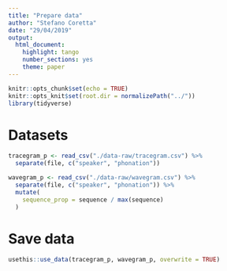 ```yaml
---
title: "Prepare data"
author: "Stefano Coretta"
date: "29/04/2019"
output: 
  html_document: 
    highlight: tango
    number_sections: yes
    theme: paper
---
```


```r
knitr::opts_chunk$set(echo = TRUE)
knitr::opts_knit$set(root.dir = normalizePath("../"))
library(tidyverse)
```

# Datasets

```r
tracegram_p <- read_csv("./data-raw/tracegram.csv") %>%
  separate(file, c("speaker", "phonation"))
```

```r
wavegram_p <- read_csv("./data-raw/wavegram.csv") %>%
  separate(file, c("speaker", "phonation")) %>%
  mutate(
    sequence_prop = sequence / max(sequence)
  )
```

# Save data

```r
usethis::use_data(tracegram_p, wavegram_p, overwrite = TRUE)
```

